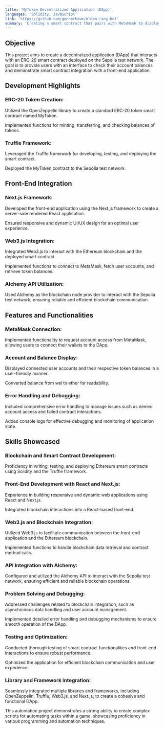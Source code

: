 ```yaml
---
title: 'MyToken Decentralized Application (DApp)'
languages: 'Solidity, JavaScript'
link: 'https://github.com/gunnerhowe/elden-ring-bot'
summary: 'Creating a smart contract that pairs with MetaMask to display account and balance'
---
```



<h2 style={{ color: 'white', fontFamily: 'sans-serif', fontSize: '22px', fontWeight: '600', textAlign: 'center'}}>Objective</h2>
This project aims to create a decentralized application (DApp) that interacts with an ERC-20 smart contract deployed on the Sepolia test network. The goal is to provide users with an interface to check their account balances and demonstrate smart contract integration with a front-end application.

<h2 style={{ color: 'white', fontFamily: 'sans-serif', fontSize: '22px', fontWeight: '600', textAlign: 'center'}}>Development Highlights</h2>

<h3 style={{ color: 'white', fontFamily: 'sans-serif', fontSize: '18px', fontWeight: '600', marginBottom: '-10px'}}>ERC-20 Token Creation:</h3>

Utilized the OpenZeppelin library to create a standard ERC-20 token smart contract named MyToken.

Implemented functions for minting, transferring, and checking balances of tokens.

<h3 style={{ color: 'white', fontFamily: 'sans-serif', fontSize: '18px', fontWeight: '600', marginBottom: '-10px'}}>Truffle Framework:</h3>

Leveraged the Truffle framework for developing, testing, and deploying the smart contract.

Deployed the MyToken contract to the Sepolia test network.


<h2 style={{ color: 'white', fontFamily: 'sans-serif', fontSize: '22px', fontWeight: '600', textAlign: 'center'}}>Front-End Integration</h2>

<h3 style={{ color: 'white', fontFamily: 'sans-serif', fontSize: '18px', fontWeight: '600', marginBottom: '-10px'}}>Next.js Framework:</h3>

Developed the front-end application using the Next.js framework to create a server-side rendered React application.

Ensured responsive and dynamic UI/UX design for an optimal user experience.

<h3 style={{ color: 'white', fontFamily: 'sans-serif', fontSize: '18px', fontWeight: '600', marginBottom: '-10px'}}>Web3.js Integration:</h3>

Integrated Web3.js to interact with the Ethereum blockchain and the deployed smart contract.

Implemented functions to connect to MetaMask, fetch user accounts, and retrieve token balances.

<h3 style={{ color: 'white', fontFamily: 'sans-serif', fontSize: '18px', fontWeight: '600', marginBottom: '-10px'}}>Alchemy API Utilization:</h3>

Used Alchemy as the blockchain node provider to interact with the Sepolia test network, ensuring reliable and efficient blockchain communication.


<h2 style={{ color: 'white', fontFamily: 'sans-serif', fontSize: '22px', fontWeight: '600', textAlign: 'center'}}>Features and Functionalities</h2>

<h3 style={{ color: 'white', fontFamily: 'sans-serif', fontSize: '18px', fontWeight: '600', marginBottom: '-10px'}}>MetaMask Connection:</h3>

Implemented functionality to request account access from MetaMask, allowing users to connect their wallets to the DApp.

<h3 style={{ color: 'white', fontFamily: 'sans-serif', fontSize: '18px', fontWeight: '600', marginBottom: '-10px'}}>Account and Balance Display:</h3>

Displayed connected user accounts and their respective token balances in a user-friendly manner.

Converted balance from wei to ether for readability.

<h3 style={{ color: 'white', fontFamily: 'sans-serif', fontSize: '18px', fontWeight: '600', marginBottom: '-10px'}}>Error Handling and Debugging:</h3>

Included comprehensive error handling to manage issues such as denied account access and failed contract interactions.

Added console logs for effective debugging and monitoring of application state.


<h2 style={{ color: 'white', fontFamily: 'sans-serif', fontSize: '22px', fontWeight: '600', textAlign: 'center'}}>Skills Showcased</h2>

<h3 style={{ color: 'white', fontFamily: 'sans-serif', fontSize: '18px', fontWeight: '600', marginBottom: '-10px'}}>Blockchain and Smart Contract Development:</h3>

Proficiency in writing, testing, and deploying Ethereum smart contracts using Solidity and the Truffle framework.

<h3 style={{ color: 'white', fontFamily: 'sans-serif', fontSize: '18px', fontWeight: '600', marginBottom: '-10px'}}>Front-End Development with React and Next.js:</h3>

Experience in building responsive and dynamic web applications using React and Next.js.

Integrated blockchain interactions into a React-based front-end.

<h3 style={{ color: 'white', fontFamily: 'sans-serif', fontSize: '18px', fontWeight: '600', marginBottom: '-10px'}}>Web3.js and Blockchain Integration:</h3>

Utilized Web3.js to facilitate communication between the front-end application and the Ethereum blockchain.

Implemented functions to handle blockchain data retrieval and contract method calls.

<h3 style={{ color: 'white', fontFamily: 'sans-serif', fontSize: '18px', fontWeight: '600', marginBottom: '-10px'}}>API Integration with Alchemy:</h3>

Configured and utilized the Alchemy API to interact with the Sepolia test network, ensuring efficient and reliable blockchain operations.

<h3 style={{ color: 'white', fontFamily: 'sans-serif', fontSize: '18px', fontWeight: '600', marginBottom: '-10px'}}>Problem Solving and Debugging:</h3>

Addressed challenges related to blockchain integration, such as asynchronous data handling and user account management.

Implemented detailed error handling and debugging mechanisms to ensure smooth operation of the DApp.

<h3 style={{ color: 'white', fontFamily: 'sans-serif', fontSize: '18px', fontWeight: '600', marginBottom: '-10px'}}>Testing and Optimization:</h3>

Conducted thorough testing of smart contract functionalities and front-end interactions to ensure robust performance.

Optimized the application for efficient blockchain communication and user experience.

<h3 style={{ color: 'white', fontFamily: 'sans-serif', fontSize: '18px', fontWeight: '600', marginBottom: '-10px'}}>Library and Framework Integration:</h3>

Seamlessly integrated multiple libraries and frameworks, including OpenZeppelin, Truffle, Web3.js, and Next.js, to create a cohesive and functional DApp.

This automation project demonstrates a strong ability to create complex scripts for automating tasks within a game, showcasing proficiency in various programming and automation techniques.